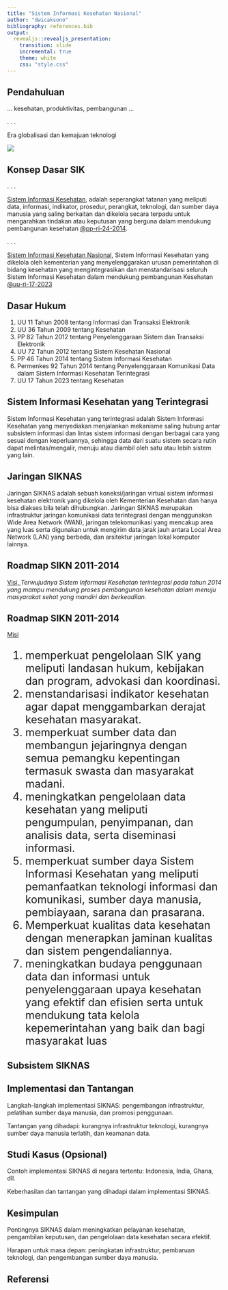 ```yaml
---
title: "Sistem Informasi Kesehatan Nasional"
author: "dwicaksono"
bibliography: references.bib 
output:
  revealjs::revealjs_presentation:
    transition: slide
    incremental: true
    theme: white
    css: "style.css"
---
```


## Pendahuluan

<p><span class="fragment">... kesehatan,</span> <span class="fragment">produktivitas,</span> <span class="fragment">pembangunan ...</span></p>

. . .

Era globalisasi dan kemajuan teknologi

<img src="images/one-health.jpg" style="border:none" />

## Konsep Dasar SIK {#konsep-dasar-sik}

. . .

<span class="fragment">[Sistem Informasi Kesehatan](#konsep-dasar),</span> <span class="fragment"> adalah seperangkat tatanan yang meliputi data, informasi, indikator, prosedur, perangkat, teknologi, dan sumber daya manusia yang saling berkaitan dan dikelola secara terpadu untuk mengarahkan tindakan atau keputusan yang berguna dalam mendukung pembangunan kesehatan [@pp-ri-24-2014](#konsep-dasar).</span>

. . . 

<span class="fragment">[Sistem Informasi Kesehatan Nasional](#konsep-dasar), </span><span class="fragment">Sistem Informasi Kesehatan yang dikelola oleh kementerian yang menyelenggarakan urusan pemerintahan di bidang kesehatan yang mengintegrasikan dan menstandarisasi seluruh Sistem Informasi Kesehatan dalam mendukung pembangunan Kesehatan [@uu-ri-17-2023](#konsep-dasar)</span>

## Dasar Hukum

<div style="text-align: left">

1. UU 11 Tahun 2008 tentang Informasi dan Transaksi Elektronik
1. UU 36 Tahun 2009 tentang Kesehatan
1. PP 82 Tahun 2012 tentang Penyelenggaraan Sistem dan Transaksi Elektronik
1. UU 72 Tahun 2012 tentang Sistem Kesehatan Nasional
1. PP 46 Tahun 2014 tentang Sistem Informasi Kesehatan
1. Permenkes 92 Tahun 2014 tentang Penyelenggaraan Komunikasi Data dalam Sistem Informasi Kesehatan Terintegrasi
1. UU 17 Tahun 2023 tentang Kesehatan
</div>

## Sistem Informasi Kesehatan yang Terintegrasi

Sistem Informasi Kesehatan yang terintegrasi adalah Sistem Informasi Kesehatan yang menyediakan menjalankan mekanisme saling hubung antar subsistem informasi dan lintas sistem informasi dengan berbagai cara yang sesuai dengan keperluannya, sehingga data dari suatu sistem secara rutin dapat melintas/mengalir, menuju atau diambil oleh satu atau lebih sistem yang lain. 


## Jaringan SIKNAS

Jaringan SIKNAS adalah sebuah koneksi/jaringan virtual sistem informasi kesehatan elektronik yang dikelola oleh Kementerian Kesehatan dan hanya bisa diakses bila telah dihubungkan. Jaringan SIKNAS merupakan infrastruktur jaringan komunikasi data terintegrasi dengan menggunakan Wide Area Network (WAN), jaringan telekomunikasi yang mencakup area yang luas serta digunakan untuk mengirim data jarak jauh antara Local Area Network (LAN) yang berbeda, dan arsitektur jaringan lokal komputer lainnya.

## Roadmap SIKN 2011-2014 {#visi-roadmap}

[<span class="fragment">Visi, </span>](#visi-roadmap)<span class="fragment">*Terwujudnya Sistem Informasi Kesehatan terintegrasi pada tahun 2014 yang mampu mendukung proses pembangunan kesehatan dalam menuju masyarakat sehat yang mandiri dan berkeadilan.*</span>

## Roadmap SIKN 2011-2014 {#misi-roadmap}

<div style="text-align:left">
[Misi](#misi-roadmap)
</div> 

<div style="font-size: 25px">
1. memperkuat pengelolaan SIK yang meliputi landasan hukum, kebijakan dan program, advokasi dan koordinasi.
2. menstandarisasi indikator kesehatan agar dapat menggambarkan derajat kesehatan masyarakat.
3. memperkuat sumber data dan membangun jejaringnya dengan semua pemangku kepentingan termasuk swasta dan masyarakat madani.
4. meningkatkan pengelolaan data kesehatan yang meliputi pengumpulan, penyimpanan, dan analisis data, serta diseminasi informasi.
5. memperkuat sumber daya Sistem Informasi Kesehatan yang meliputi pemanfaatkan teknologi informasi dan komunikasi, sumber daya manusia, pembiayaan, sarana dan prasarana.
6. Memperkuat kualitas data kesehatan dengan menerapkan jaminan kualitas dan sistem pengendaliannya.
7. meningkatkan budaya penggunaan data dan informasi untuk penyelenggaraan upaya kesehatan yang efektif dan efisien serta untuk mendukung tata kelola kepemerintahan yang baik dan bagi masyarakat luas
</div>







## Subsistem SIKNAS {#sub-siknas}


## Implementasi dan Tantangan

Langkah-langkah implementasi SIKNAS: pengembangan infrastruktur, pelatihan sumber daya manusia, dan promosi penggunaan.

Tantangan yang dihadapi: kurangnya infrastruktur teknologi, kurangnya sumber daya manusia terlatih, dan keamanan data.

## Studi Kasus (Opsional)

Contoh implementasi SIKNAS di negara tertentu: Indonesia, India, Ghana, dll.

Keberhasilan dan tantangan yang dihadapi dalam implementasi SIKNAS.

## Kesimpulan

Pentingnya SIKNAS dalam meningkatkan pelayanan kesehatan, pengambilan keputusan, dan pengelolaan data kesehatan secara efektif.

Harapan untuk masa depan: peningkatan infrastruktur, pembaruan teknologi, dan pengembangan sumber daya manusia.

## Referensi

<div class="my-references">

<div id="refs"></div>

</div>